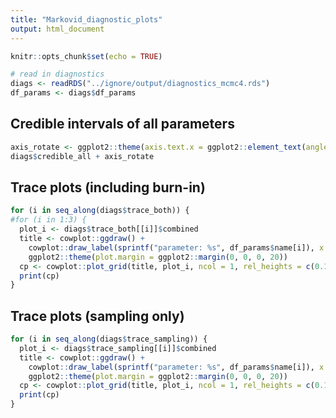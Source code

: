 ```yaml
---
title: "Markovid_diagnostic_plots"
output: html_document
---
```


```r
knitr::opts_chunk$set(echo = TRUE)
```

```r
# read in diagnostics
diags <- readRDS("../ignore/output/diagnostics_mcmc4.rds")
df_params <- diags$df_params
```

## Credible intervals of all parameters

```r
axis_rotate <- ggplot2::theme(axis.text.x = ggplot2::element_text(angle = 90, hjust = 1))
diags$credible_all + axis_rotate
```

## Trace plots (including burn-in)

```r
for (i in seq_along(diags$trace_both)) {
#for (i in 1:3) {
  plot_i <- diags$trace_both[[i]]$combined
  title <- cowplot::ggdraw() +
    cowplot::draw_label(sprintf("parameter: %s", df_params$name[i]), x = 0, hjust = 0) +
    ggplot2::theme(plot.margin = ggplot2::margin(0, 0, 0, 20))
  cp <- cowplot::plot_grid(title, plot_i, ncol = 1, rel_heights = c(0.1,1))
  print(cp)
}
```

## Trace plots (sampling only)

```r
for (i in seq_along(diags$trace_sampling)) {
  plot_i <- diags$trace_sampling[[i]]$combined
  title <- cowplot::ggdraw() +
    cowplot::draw_label(sprintf("parameter: %s", df_params$name[i]), x = 0, hjust = 0) +
    ggplot2::theme(plot.margin = ggplot2::margin(0, 0, 0, 20))
  cp <- cowplot::plot_grid(title, plot_i, ncol = 1, rel_heights = c(0.1,1))
  print(cp)
}
```


